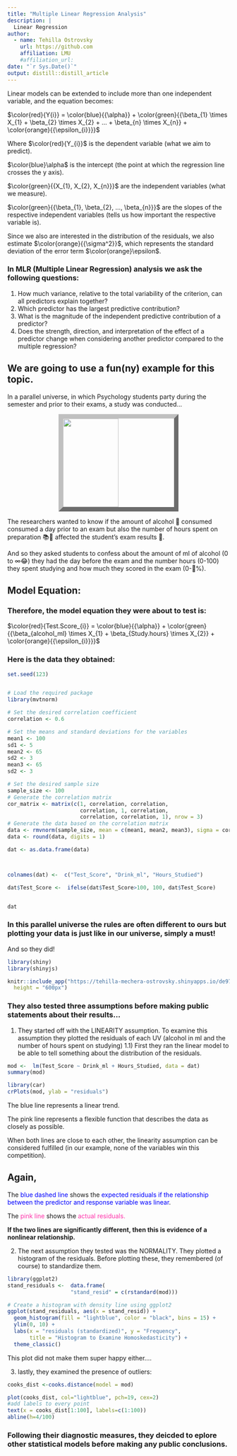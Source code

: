 ```yaml
---
title: "Multiple Linear Regression Analysis"
description: |
  Linear Regression
author:
  - name: Tehilla Ostrovsky
    url: https://github.com 
    affiliation: LMU
    #affiliation_url: 
date: "`r Sys.Date()`"
output: distill::distill_article
---
```



Linear models can be extended to include more than one independent variable, and the equation becomes:


$\color{red}{Y{i}} = \color{blue}{{\alpha}} + \color{green}{{\beta_{1} \times X_{1} + \beta_{2} \times X_{2} + … + \beta_{n} \times X_{n}} + \color{orange}{{\epsilon_{i}}}}$


Where $\color{red}{Y_{i}}$ is the dependent variable (what we aim to predict). 

$\color{blue}\alpha$ is the intercept (the point at which the regression line crosses the y axis).


$\color{green}{{X_{1}, X_{2}, X_{n}}}$ are the independent variables (what we measure). 



$\color{green}{{\beta_{1}, \beta_{2}, ..., \beta_{n}}}$ are the slopes of the respective independent variables (tells us how important the respective variable is).


Since we also are interested in the distribution of the residuals, we also estimate $\color{orange}{{\sigma^2}}$, which represents the standard deviation of the error term $\color{orange}\epsilon$.


### In MLR (Multiple Linear Regression) analysis we ask the following questions:

  1) How much variance, relative to the total variability of the criterion, can all predictors explain together?
  2) Which predictor has the largest predictive contribution?
  3) What is the magnitude of the independent predictive contribution of a predictor?
  4) Does the strength, direction, and interpretation of the effect of a predictor change when considering another predictor compared to the multiple regression?
  
  
## We are going to use a fun(ny) example for this topic.  

In a parallel universe, in which Psychology students party during the semester and prior to their exams, a study was conducted...


<img src = "img/student_alcohol.jpg" style = "height:200px; width:300px;border:10px outset silver; display: block; margin-left: auto; margin-right: auto; width: 50%;"></img>



The researchers wanted to know if the amount of alcohol 🍺 consumed consumed a day prior to an exam but also the number of hours spent on preparation 📚📖 affected the student's exam results &#129351;.  
  

And so they asked students to confess about the amount of ml of alcohol (0 to &#8734;😂) they had the day before the exam and the number hours (0-100) they spent studying and how much they scored in the exam (0-💯%). 

## Model Equation: 

### Therefore, the model equation they were about to test is:

$\color{red}{Test.Score_{i}} = \color{blue}{{\alpha}} + \color{green}{{\beta_{alcohol_ml} \times X_{1} + \beta_{Study.hours} \times X_{2}} + \color{orange}{{\epsilon_{i}}}}$



### Here is the data they obtained:

```r
set.seed(123)


# Load the required package
library(mvtnorm)

# Set the desired correlation coefficient
correlation <- 0.6

# Set the means and standard deviations for the variables
mean1 <- 100
sd1 <- 5
mean2 <- 65
sd2 <- 3
mean3 <- 65
sd2 <- 3

# Set the desired sample size
sample_size <- 100
# Generate the correlation matrix
cor_matrix <- matrix(c(1, correlation, correlation, 
                       correlation, 1, correlation, 
                       correlation, correlation, 1), nrow = 3)
# Generate the data based on the correlation matrix
data <- rmvnorm(sample_size, mean = c(mean1, mean2, mean3), sigma = cor_matrix)
data <- round(data, digits = 1)

dat <- as.data.frame(data)



colnames(dat) <-  c("Test_Score", "Drink_ml", "Hours_Studied")

dat$Test_Score <-  ifelse(dat$Test_Score>100, 100, dat$Test_Score)


dat

```


### In this parallel universe the rules are often different to ours but plotting your data is just like in our universe, simply a must! 

And so they did!


```r
library(shiny)
library(shinyjs)

knitr::include_app("https://tehilla-mechera-ostrovsky.shinyapps.io/de971490be754e3ba279fa31eb04b68e/", 
  height = "600px")
```


### They also tested three assumptions before making public statements about their results...


  1) They started off with the LINEARITY assumption. To examine this assumption they plotted the residuals of each UV (alcohol in ml and the number of hours spent on studying)
    1.1) First they ran the linear model to be able to tell something about the distribution of the residuals. 
  
  
```r
mod <-  lm(Test_Score ~ Drink_ml + Hours_Studied, data = dat)
summary(mod)
```


```r
library(car)
crPlots(mod, ylab = "residuals")
```
The blue line represents a linear trend. 

The pink line represents a flexible function that describes the data as closely as possible. 

When both lines are close to each other, the linearity assumption can be considered fulfilled (in our example, none of the variables win this competition).

## Again, 

The <span style="color: blue">blue dashed line</span> shows the  <span style="color: blue">expected residuals if the relationship between the predictor and response variable was linear</span>. 

The <span style="color: #FF33AA">pink line</span> shows the <span style="color: #FF33AA">actual residuals.</span>


**If the two lines are significantly different, then this is evidence of a nonlinear relationship.**


  2) The next assumption they tested was the NORMALITY. They plotted a histogram of the residuals. Before plotting these, they remembered (of course) to standardize them.
  
```r
library(ggplot2)
stand_residuals <-  data.frame(
                    "stand_resid" = c(rstandard(mod)))

# Create a histogram with density line using ggplot2
ggplot(stand_residuals, aes(x = stand_resid)) +
  geom_histogram(fill = "lightblue", color = "black", bins = 15) +
  ylim(0, 10) +
  labs(x = "residuals (standardized)", y = "Frequency", 
       title = "Histogram to Examine Homoskedasticity") +
  theme_classic()

```
  This plot did not make them super happy either.... 
 
 
  3) lastly, they examined the presence of outliers:
```r
cooks_dist <-cooks.distance(model = mod)

plot(cooks_dist, col="lightblue", pch=19, cex=2)
#add labels to every point
text(x = cooks_dist[1:100], labels=c(1:100))
abline(h=4/100)

```
  
### Following their diagnostic measures, they deicded to eplore other statistical models before making any public conclusions. 






<!-- ```{r echo=FALSE} -->
<!-- knitr::include_app("https://tehilla-mechera-ostrovsky.shinyapps.io/Bivariat_3d/",  -->
<!--   height = "600px") -->
<!-- ``` -->